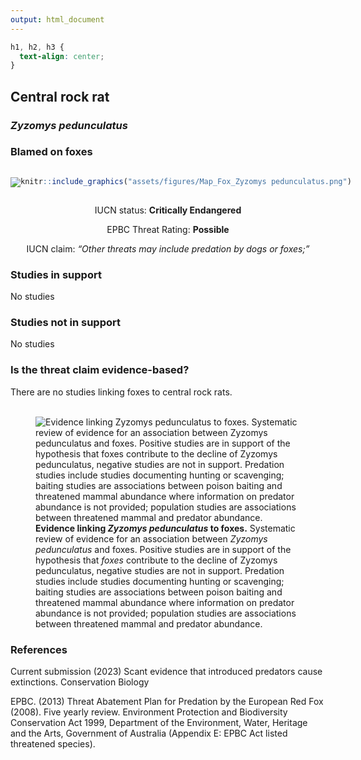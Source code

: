 ```yaml
---
output: html_document
---
```

```css
h1, h2, h3 {
  text-align: center;
}
```

## **Central rock rat**
### *Zyzomys pedunculatus*
### Blamed on foxes

:::: {style="display: flex;"}

[![](assets/photos/Zyzomys pedunculatus.png)](https://en.wikipedia.org/wiki/Central_rock_rat#/media/File:Zyzomys_pedunculatus.jpg)

::: {}

:::

::: {}
  ```r
  knitr::include_graphics("assets/figures/Map_Fox_Zyzomys pedunculatus.png")
  ```
:::

::::
<center>
IUCN status: **Critically Endangered**

EPBC Threat Rating: **Possible**

IUCN claim: *"Other threats may include predation by dogs or foxes;"*

</center>

### Studies in support

No studies

### Studies not in support

No studies

### Is the threat claim evidence-based?

There are no studies linking foxes to central rock rats.
<br>
<br>

![**Evidence linking *Zyzomys pedunculatus* to foxes.** Systematic review of evidence for an association between *Zyzomys pedunculatus* and foxes. Positive studies are in support of the hypothesis that *foxes* contribute to the decline of Zyzomys pedunculatus, negative studies are not in support. Predation studies include studies documenting hunting or scavenging; baiting studies are associations between poison baiting and threatened mammal abundance where information on predator abundance is not provided; population studies are associations between threatened mammal and predator abundance.](assets/figures/Main_Evidence_Fox_Zyzomys pedunculatus.png)

### References



Current submission (2023) Scant evidence that introduced predators cause extinctions. Conservation Biology

EPBC. (2013) Threat Abatement Plan for Predation by the European Red Fox (2008). Five yearly review. Environment Protection and Biodiversity Conservation Act 1999, Department of the Environment, Water, Heritage and the Arts, Government of Australia (Appendix E: EPBC Act listed threatened species).

